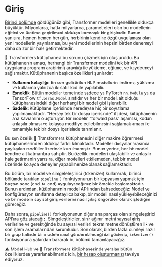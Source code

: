 # Giriş

[Birinci bölümde](/course/chapter1) gördüğünüz gibi, Transformer modelleri genellikle oldukça büyüktür. Milyonlarca, hatta milyarlarca, parametreleri olan bu modellerin eğitimi ve üretime geçirilmesi oldukça karmaşık bir girişimdir. Bunun yanısıra, hemen hemen her gün, herbirinin kendine özgü uygulaması olan yeni modellerin yayınlaması, bu yeni modellerinin hepsini birden denemeyi daha da zor bir hale getirmektedir.

🤗 Transformers kütüphanesi bu sorunu çözmek için oluşturuldu. Bu kütüphanenin amacı, herhangi bir Transformer modelini tek bir API (uygulama programı arabirimi) aracılığı ile yükleme, eğitme, ve kaydetmeyi sağlamaktır. Kütüphanenin başlıca özellikleri şunlardır:

- **Kullanım kolaylığı**: En son geliştirilen NLP modellerini indirme, yükleme ve kullanma yalnızca iki satır kod ile yapılabilir.
- **Esneklik**: Bütün modeller temelinde sadece ya PyTorch `nn.Module` ya da TensorFlow `tf.keras.Model` sınıfıdır ve her bir model, ait olduğu kütüphanesindeki diğer herhangi bir model gibi işlenebilir.
- **Sadelik**: Kütüphane içerisinde neredeyse hiç bir soyutlama yapılmamaktadır. “Hersey tek bir dosya içerisinde” ifadesi, kütüphanenin ana kavramını oluşturuyor. Bir modelin “forward pass” aşaması, kodun anlaşılır olması ve kolayca modifiye edilebilmesini sağlamak amacı ile tamamiyle tek bir dosya içerisinde tanımlanır. 

Bu son özellik 🤗 Transformers kütüphanesini diğer makine öğrenmesi kütüphanelerinden oldukça farklı kılmaktadır. Modeller dosyalar arasında paylaşılan modüller üzerinde kurulmamıştır. Bunun yerine, her bir model kendine ait katmanlara sahiptir. Bu özellik, modelleri ulaşılabilir ve anlaşılır hale getirmenin yanısıra, diğer modelleri etkilemeden, tek bir model üzerinde kolayca deneyler yapabilmenize olanak sağlamaktadır.

Bu bölüm, bir model ve simgeleleştirici (tokenizer) kullanarak, birinci bölümde tanıtılan `pipeline()` fonksiyonunun bir kopyasını yapmak için baştan sona (end-to-end) uygulayacağımız bir örnekle başlamaktadır. 
Bunun ardından, kütüphanenin model API’ından bahsedeceğiz: Model ve konfigürasyon sınıflarına detaylıca bakıp, bir modeli nasıl yükleyebileceğinizi ve bir modelin sayısal giriş verilerini nasıl çıkış öngörüleri olarak işlediğini göreceğiz. 

Daha sonra, `pipeline()` fonksiyonunun diğer ana parçası olan simgeleştirici API’ına göz atacağız. Simgeleştiriciler, sinir ağının metni sayısal giriş verilerine ve gerektiğinde bu sayısal verileri tekrar metne dönüştüren ilk ve son işlem aşamalarından sorumludur. Son olarak, birden fazla cümleyi hazır bir grup halinde bir modele nasıl gönderebileceğinizi gösterip, `tokenizer()` fonksiyonuna yakından bakarak bu bölümü tamamlayacağız. 

<Tip>
⚠️ Model Hub ve 🤗 Transformers kütüphanesinde yeralan bütün özelliklerden yararlanabilmeniz icin, <a href=“https://huggingface.co/join">bir hesap oluşturmanızı</a> tavsiye ediyoruz.
</Tip>
